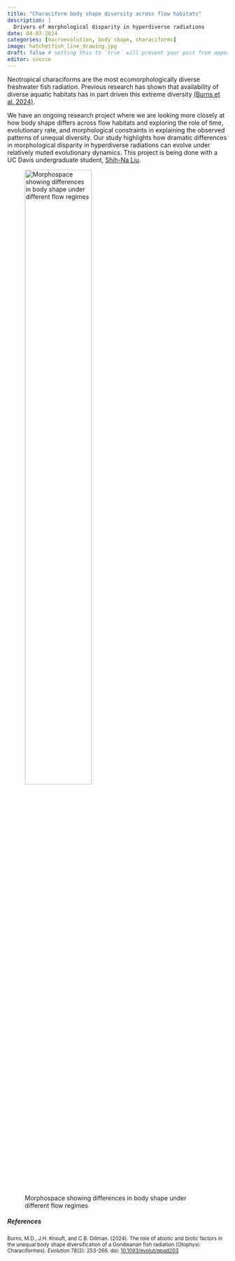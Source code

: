```yaml
---
title: "Characiform body shape diversity across flow habitats"
description: | 
  Drivers of morphological disparity in hyperdiverse radiations 
date: 04-07-2024
categories: [macroevolution, body shape, characiforms] 
image: hatchetfish_line_drawing.jpg
draft: false # setting this to `true` will prevent your post from appearing on your listing page until you're ready!
editor: source
---
```


Neotropical characiforms are the most ecomorphologically diverse freshwater fish radiation. Previous research has shown that availability of diverse aquatic habitats has in part driven this extreme diversity [(Burns et al. 2024)](https://academic.oup.com/evolut/article-abstract/78/2/253/7413144). 

We have an ongoing research project where we are looking more closely at how body shape differs across flow habitats and exploring the role of time, evolutionary rate, and morphological constraints in explaining the observed patterns of unequal diversity. Our study highlights how dramatic differences in morphological disparity in hyperdiverse radiations can evolve under relatively muted evolutionary dynamics. This project is being done with a UC Davis undergraduate student, [Shih-Na Liu](../../mentorship.qmd). 

![Morphospace showing differences in body shape under different flow regimes](morphospace_flow_regimes.jpg){width="60%"}

##### References

<sub>Burns, M.D., J.H. Knouft, and C.B. Dillman. (2024). The role of abiotic and biotic factors in the unequal body shape diversification of a Gondwanan fish radiation (Otophysi: Characiformes). *Evolution* 78(2): 253-266. doi: [10.1093/evolut/qpad203](https://academic.oup.com/evolut/article-abstract/78/2/253/7413144)</sub>

